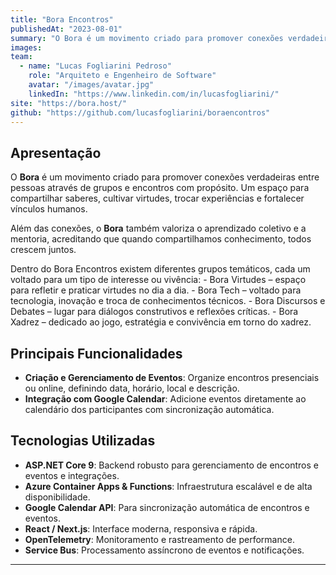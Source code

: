 ```yaml
---
title: "Bora Encontros"
publishedAt: "2023-08-01"
summary: "O Bora é um movimento criado para promover conexões verdadeiras entre pessoas através de grupos e encontros com propósito."
images:
team:
  - name: "Lucas Fogliarini Pedroso"
    role: "Arquiteto e Engenheiro de Software"
    avatar: "/images/avatar.jpg"
    linkedIn: "https://www.linkedin.com/in/lucasfogliarini/"
site: "https://bora.host/"
github: "https://github.com/lucasfogliarini/boraencontros"
---
```


## Apresentação

O **Bora** é um movimento criado para promover conexões verdadeiras entre pessoas através de grupos e encontros com propósito.
Um espaço para compartilhar saberes, cultivar virtudes, trocar experiências e fortalecer vínculos humanos.

Além das conexões, o **Bora** também valoriza o aprendizado coletivo e a mentoria, acreditando que quando compartilhamos conhecimento, todos crescem juntos.

Dentro do Bora Encontros existem diferentes grupos temáticos, cada um voltado para um tipo de interesse ou vivência:
	- Bora Virtudes – espaço para refletir e praticar virtudes no dia a dia.
	- Bora Tech – voltado para tecnologia, inovação e troca de conhecimentos técnicos.
	- Bora Discursos e Debates – lugar para diálogos construtivos e reflexões críticas.
	- Bora Xadrez – dedicado ao jogo, estratégia e convivência em torno do xadrez.

## Principais Funcionalidades

- **Criação e Gerenciamento de Eventos**: Organize encontros presenciais ou online, definindo data, horário, local e descrição.
- **Integração com Google Calendar**: Adicione eventos diretamente ao calendário dos participantes com sincronização automática.

## Tecnologias Utilizadas

- **ASP.NET Core 9**: Backend robusto para gerenciamento de encontros e eventos e integrações.
- **Azure Container Apps & Functions**: Infraestrutura escalável e de alta disponibilidade.
- **Google Calendar API**: Para sincronização automática de encontros e eventos.
- **React / Next.js**: Interface moderna, responsiva e rápida.
- **OpenTelemetry**: Monitoramento e rastreamento de performance.
- **Service Bus**: Processamento assíncrono de eventos e notificações.

---
